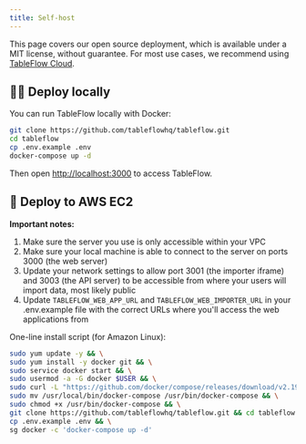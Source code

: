 ```yaml
---
title: Self-host
---
```


<Info>This page covers our open source deployment, which is available under a MIT license, without guarantee. For most use cases, we recommend using [TableFlow Cloud](https://app.tableflow.com/signup).</Info>

## 👩‍💻 Deploy locally

You can run TableFlow locally with Docker:

```bash
git clone https://github.com/tableflowhq/tableflow.git
cd tableflow
cp .env.example .env
docker-compose up -d
```

Then open [http://localhost:3000](http://localhost:3000) to access TableFlow.

## 🤖 Deploy to AWS EC2

**Important notes:**

1. Make sure the server you use is only accessible within your VPC
2. Make sure your local machine is able to connect to the server on ports 3000 (the web server)
3. Update your network settings to allow port 3001 (the importer iframe) and 3003 (the API server) to be accessible from where your users will import data, most likely public
4. Update `TABLEFLOW_WEB_APP_URL` and `TABLEFLOW_WEB_IMPORTER_URL` in your .env.example file with the correct URLs where you'll access the web applications from

One-line install script (for Amazon Linux):

```bash
sudo yum update -y && \
sudo yum install -y docker git && \
sudo service docker start && \
sudo usermod -a -G docker $USER && \
sudo curl -L "https://github.com/docker/compose/releases/download/v2.19.1/docker-compose-$(uname -s)-$(uname -m)" -o /usr/local/bin/docker-compose && \
sudo mv /usr/local/bin/docker-compose /usr/bin/docker-compose && \
sudo chmod +x /usr/bin/docker-compose && \
git clone https://github.com/tableflowhq/tableflow.git && cd tableflow && \
cp .env.example .env && \
sg docker -c 'docker-compose up -d'
```
